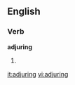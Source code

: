==English==
===Verb===
'''adjuring'''
# {{present participle of|[[adjure]]}}

[[it:adjuring]]
[[vi:adjuring]]